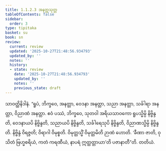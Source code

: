 ```yaml
---
title: 1.1.2.3 အနတ္တသုတ္တ
tableOfContents: false
sidebar:
  order: 3
type: tipitaka
basket: su
book: sn
review:
  current: review
  updated: '2025-10-27T21:48:56.934793'
  updated_by: ''
  notes: ''
  history:
  - state: review
    date: '2025-10-27T21:48:56.934793'
    updated_by: ''
    notes: ''
    previous_state: draft
---
```



<ReviewStatus review={frontmatter.review} showDetails={true} />

<HypothesisAnnotation frontmatter={frontmatter} />

<DynamicBreadcrumb />

<Division number="14" book="sn" e="ch" v="18" p="281">

<Paragraph number="102" book="sn">
သာဝတ္ထိနိဒါနံ. “ရူပံ, ဘိက္ခဝေ, အနတ္တာ, ဝေဒနာ အနတ္တာ, သညာ အနတ္တာ, သင်္ခါရာ အနတ္တာ, ဝိညာဏံ အနတ္တာ. ဧဝံ ပဿံ, ဘိက္ခဝေ, သုတဝါ အရိယသာဝကော ရူပသ္မိမ္ပိ နိဗ္ဗိန္ဒတိ, ဝေဒနာယပိ နိဗ္ဗိန္ဒတိ, သညာယပိ နိဗ္ဗိန္ဒတိ, သင်္ခါရေသုပိ နိဗ္ဗိန္ဒတိ, ဝိညာဏသ္မိမ္ပိ နိဗ္ဗိန္ဒတိ. နိဗ္ဗိန္ဒံ ဝိရဇ္ဇတိ; ဝိရာဂါ ဝိမုစ္စတိ. ဝိမုတ္တသ္မိံ ဝိမုတ္တမိတိ ဉာဏံ ဟောတိ. ‘ခီဏာ ဇာတိ, ဝုသိတံ ဗြဟ္မစရိယံ, ကတံ ကရဏီယံ, နာပရံ ဣတ္ထတ္တာယာ’တိ ပဇာနာတီ”တိ.

</Paragraph>
</Division>

<Paragraph number="103" type="center" book="sn">
တတိယံ.
</Paragraph>